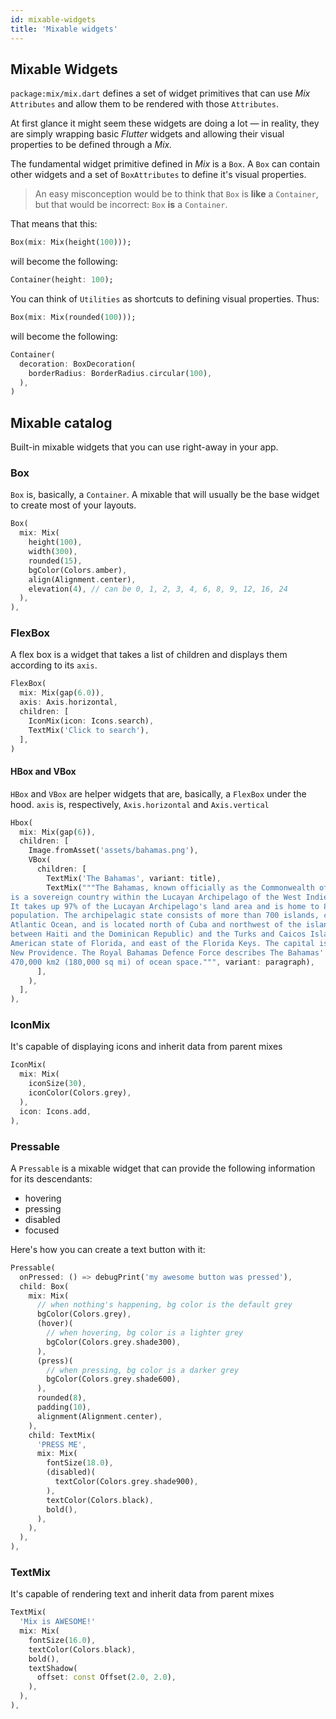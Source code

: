 ```yaml
---
id: mixable-widgets
title: 'Mixable widgets'
---
```



## Mixable Widgets

`package:mix/mix.dart` defines a set of widget primitives that can use _Mix_ `Attributes` and allow them to be rendered with those `Attributes`.

At first glance it might seem these widgets are doing a lot &mdash; in reality, they are simply wrapping basic _Flutter_ widgets and allowing their visual properties to be defined through a _Mix._

The fundamental widget primitive defined in _Mix_ is a `Box`. A `Box` can contain other widgets and a set of `BoxAttributes` to define it's visual properties.

> An easy misconception would be to think that `Box` is **like** a `Container`, but that would be incorrect: `Box` **is** a `Container`.

That means that this:

```dart
Box(mix: Mix(height(100)));
```

will become the following:

```dart
Container(height: 100);
```

You can think of `Utilities` as shortcuts to defining visual properties. Thus:

```dart
Box(mix: Mix(rounded(100)));
```

will become the following:

```dart
Container(
  decoration: BoxDecoration(
    borderRadius: BorderRadius.circular(100),
  ),
)
```

## Mixable catalog

Built-in mixable widgets that you can use right-away in your app.

### Box

`Box` is, basically, a `Container`. A mixable that will usually be the base widget to create most of your layouts.

```dart
Box(
  mix: Mix(
    height(100),
    width(300),
    rounded(15),
    bgColor(Colors.amber),
    align(Alignment.center),
    elevation(4), // can be 0, 1, 2, 3, 4, 6, 8, 9, 12, 16, 24
  ),
),
```

### FlexBox

A flex box is a widget that takes a list of children and displays them according to its `axis`.

```dart
FlexBox(
  mix: Mix(gap(6.0)),
  axis: Axis.horizontal,
  children: [
    IconMix(icon: Icons.search),
    TextMix('Click to search'),
  ],
)
```

#### HBox and VBox

`HBox` and `VBox` are helper widgets that are, basically, a `FlexBox` under the hood. `axis` is, respectively, `Axis.horizontal` and `Axis.vertical`

```dart
Hbox(
  mix: Mix(gap(6)),
  children: [
    Image.fromAsset('assets/bahamas.png'),
    VBox(
      children: [
        TextMix('The Bahamas', variant: title),
        TextMix("""The Bahamas, known officially as the Commonwealth of The Bahamas, 
is a sovereign country within the Lucayan Archipelago of the West Indies in the Atlantic. 
It takes up 97% of the Lucayan Archipelago's land area and is home to 88% of the archipelago's 
population. The archipelagic state consists of more than 700 islands, cays, and islets in the 
Atlantic Ocean, and is located north of Cuba and northwest of the island of Hispaniola (split 
between Haiti and the Dominican Republic) and the Turks and Caicos Islands, southeast of the 
American state of Florida, and east of the Florida Keys. The capital is Nassau on the island of 
New Providence. The Royal Bahamas Defence Force describes The Bahamas' territory as encompassing 
470,000 km2 (180,000 sq mi) of ocean space.""", variant: paragraph),
      ],
    ),
  ],
),
```

### IconMix

It's capable of displaying icons and inherit data from parent mixes

```dart
IconMix(
  mix: Mix(
    iconSize(30),
    iconColor(Colors.grey),
  ),
  icon: Icons.add,
),
```

### Pressable

A `Pressable` is a mixable widget that can provide the following information for its descendants:

* hovering
* pressing
* disabled
* focused

Here's how you can create a text button with it:

```dart
Pressable(
  onPressed: () => debugPrint('my awesome button was pressed'),
  child: Box(
    mix: Mix(
      // when nothing's happening, bg color is the default grey
      bgColor(Colors.grey),
      (hover)(
        // when hovering, bg color is a lighter grey
        bgColor(Colors.grey.shade300),
      ),
      (press)(
        // when pressing, bg color is a darker grey
        bgColor(Colors.grey.shade600),
      ),
      rounded(8),
      padding(10),
      alignment(Alignment.center),
    ),
    child: TextMix(
      'PRESS ME',
      mix: Mix(
        fontSize(18.0),
        (disabled)(
          textColor(Colors.grey.shade900),
        ),
        textColor(Colors.black),
        bold(),
      ),
    ),
  ),
),
```

### TextMix

It's capable of rendering text and inherit data from parent mixes

```dart
TextMix(
  'Mix is AWESOME!'
  mix: Mix(
    fontSize(16.0),
    textColor(Colors.black),
    bold(),
    textShadow(
      offset: const Offset(2.0, 2.0),
    ),
  ),
),
```
